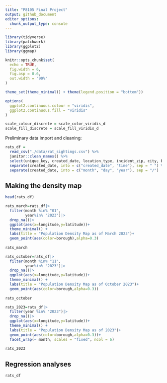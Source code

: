 ```yaml
---
title: "P8105 Final Project"
output: github_document
editor_options: 
  chunk_output_type: console
---
```


```r

library(tidyverse)
library(patchwork)
library(ggplot2)
library(ggmap)

knitr::opts_chunk$set(
  echo = TRUE,
  fig.width = 6,
  fig.asp = 0.6,
  out.width = "90%"
)

theme_set(theme_minimal() + theme(legend.position = "bottom"))

options(
  ggplot2.continuous.colour = "viridis",
  ggplot2.continuous.fill = "viridis"
)

scale_colour_discrete = scale_color_viridis_d
scale_fill_discrete = scale_fill_viridis_d
```

Preliminary data import and cleaning:

```r
rats_df = 
  read_csv("./data/rat_sightings.csv") %>% 
  janitor::clean_names() %>% 
  select(unique_key, created_date, location_type, incident_zip, city, borough, latitude, longitude, location) %>% 
  separate(created_date, into = c("created_date", "time"), sep = " ") %>% 
  separate(created_date, into = c("month", "day", "year"), sep = "/")
```



## Making the density map
```r
head(rats_df)
```

```r

rats_march=rats_df|>
  filter(month %in% "01", 
         year%in% "2023")|>
  drop_na()|>
  ggplot(aes(x=longitude,y=latitude))+
  theme_minimal() +
  labs(title = "Population Density Map as of March 2023")+
  geom_point(aes(color=borough),alpha=0.3)
  
rats_march
```

```r
rats_october=rats_df|>
  filter(month %in% "11", 
         year%in% "2023")|>
  drop_na()|>
  ggplot(aes(x=longitude,y=latitude))+
  theme_minimal() +
  labs(title = "Population Density Map as of October 2023")+
  geom_point(aes(color=borough,alpha=0.3))
  
rats_october
```

```r
rats_2023=rats_df|>
  filter(year %in% "2023")|>
  drop_na()|>
  ggplot(aes(x=longitude,y=latitude))+
  theme_minimal() +
  labs(title = "Population Density Map as of 2023")+
  geom_point(aes(color=borough,alpha=0.3))+
  facet_wrap(~ month, scales = "fixed", ncol = 6)
  
rats_2023
```



## Regression analyses

```r
rats_df
```







